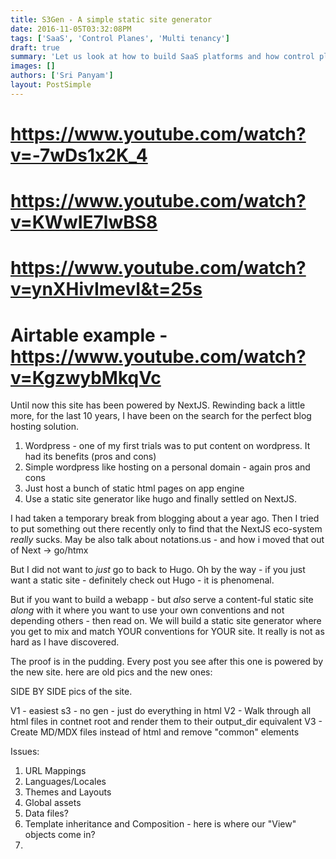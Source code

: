 ```yaml
---
title: S3Gen - A simple static site generator
date: 2016-11-05T03:32:08PM
tags: ['SaaS', 'Control Planes', 'Multi tenancy']
draft: true
summary: 'Let us look at how to build SaaS platforms and how control planes power them'
images: []
authors: ['Sri Panyam']
layout: PostSimple
---
```


# https://www.youtube.com/watch?v=-7wDs1x2K_4
# https://www.youtube.com/watch?v=KWwIE7lwBS8
# https://www.youtube.com/watch?v=ynXHivImevI&t=25s

# Airtable example - https://www.youtube.com/watch?v=KgzwybMkqVc

Until now this site has been powered by NextJS.   Rewinding back a little more, for the last 10 years, I have been on the search for the perfect blog hosting solution.   

1. Wordpress - one of my first trials was to put content on wordpress.  It had its benefits (pros and cons)
2. Simple wordpress like hosting on a personal domain - again pros and cons
3. Just host a bunch of static html pages on app engine
4. Use a static site generator like hugo and finally settled on NextJS.

I had taken a temporary break from blogging about a year ago.   Then I tried to put something out there recently only to find that the NextJS eco-system *really* sucks.
May be also talk about notations.us - and how i moved that out of Next -> go/htmx

But I did not want to *just* go to back to Hugo.  Oh by the way - if you just want a static site - definitely check out Hugo - it is phenomenal.

But if you want to build a webapp - but *also* serve a content-ful static site *along* with it where you want to use your own conventions and not depending others - then read on.   We will build a static site generator where you get to mix and match YOUR conventions for YOUR site.  It really is not as hard as I have discovered.

The proof is in the pudding.  Every post you see after this one is powered by the new site.  here are old pics and the new ones:

SIDE BY SIDE pics of the site.

V1 - easiest s3 - no gen - just do everything in html
V2 - Walk through all html files in contnet root and render them to their output_dir equivalent
V3 - Create MD/MDX files instead of html and remove "common" elements

Issues:
1. URL Mappings
2. Languages/Locales
3. Themes and Layouts 
4. Global assets
5. Data files?
6. Template inheritance and Composition - here is where our "View" objects come in?
7. 
